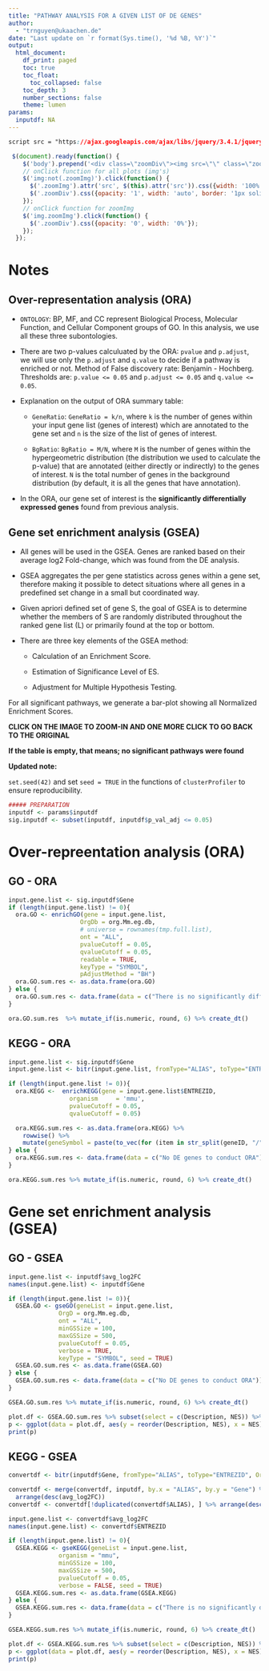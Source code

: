 ```yaml
---
title: "PATHWAY ANALYSIS FOR A GIVEN LIST OF DE GENES"
author:
  - "trnguyen@ukaachen.de"
date: "Last update on `r format(Sys.time(), '%d %B, %Y')`"
output:
  html_document:
    df_print: paged
    toc: true
    toc_float:
      toc_collapsed: false
    toc_depth: 3
    number_sections: false
    theme: lumen
params:
  inputdf: NA
---
```


```css
script src = "https://ajax.googleapis.com/ajax/libs/jquery/3.4.1/jquery.min.js"
```

```js
 $(document).ready(function() {
    $('body').prepend('<div class=\"zoomDiv\"><img src=\"\" class=\"zoomImg\"></div>');
    // onClick function for all plots (img's)
    $('img:not(.zoomImg)').click(function() {
      $('.zoomImg').attr('src', $(this).attr('src')).css({width: '100%'});
      $('.zoomDiv').css({opacity: '1', width: 'auto', border: '1px solid white', borderRadius: '5px', position: 'fixed', top: '50%', left: '50%', marginRight: '-50%', transform: 'translate(-50%, -50%)', boxShadow: '0px 0px 50px #888888', zIndex: '50', overflow: 'auto', maxHeight: '100%'});
    });
    // onClick function for zoomImg
    $('img.zoomImg').click(function() {
      $('.zoomDiv').css({opacity: '0', width: '0%'}); 
    });
  });
```


<style type="text/css">
    div.datatables { height: auto !important;}
</style>


# Notes

## Over-representation analysis (ORA)

- `ONTOLOGY`: BP, MF, and CC represent Biological Process, Molecular Function, and Cellular Component groups of GO. In this analysis, we use all these three subontologies.

- There are two p-values calculuated by the ORA: `pvalue` and `p.adjust`, we will use only the `p.adjust` and `q.value` to decide if a pathway is enriched or not. Method of False discovery rate: Benjamin - Hochberg. Thresholds are: `p.value <= 0.05` and `p.adjust <= 0.05` and `q.value <= 0.05`. 

- Explanation on the output of ORA summary table:

  - `GeneRatio`: `GeneRatio = k/n`, where `k` is the number of genes within your input gene list (genes of interest) which are annotated to the gene set and `n` is the size of the list of genes of interest. 
  
  - `BgRatio`: `BgRatio = M/N`, where `M` is the number of genes within the hypergeometric distribution (the distribution we used to calculate the p-value) that are annotated (either directly or indirectly) to the genes of interest. `N` is the total number of genes in the background distribution (by default, it is all the genes that have annotation). 
  

- In the ORA, our gene set of interest is the **significantly differentially expressed genes** found from previous analysis. 

## Gene set enrichment analysis (GSEA)

- All genes will be used in the GSEA. Genes are ranked based on their average log2 Fold-change, which was found from the DE analysis. 

- GSEA aggregates the per gene statistics across genes within a gene set, therefore making it possible to detect situations where all genes in a predefined set change in a small but coordinated way.

- Given apriori defined set of gene S, the goal of GSEA is to determine whether the members of S are randomly distributed throughout the ranked gene list (L) or primarily found at the top or bottom.

- There are three key elements of the GSEA method:

  - Calculation of an Enrichment Score.
  
  - Estimation of Significance Level of ES.
  
  - Adjustment for Multiple Hypothesis Testing.

For all significant pathways, we generate a bar-plot showing all Normalized Enrichment Scores.


**CLICK ON THE IMAGE TO ZOOM-IN AND ONE MORE CLICK TO GO BACK TO THE ORIGINAL**

**If the table is empty, that means; no significant pathways were found**

**Updated note:**

`set.seed(42)` and set `seed = TRUE` in the functions of `clusterProfiler` to ensure reproducibility.


```r
##### PREPARATION
inputdf <- params$inputdf
sig.inputdf <- subset(inputdf, inputdf$p_val_adj <= 0.05)
```


# Over-repreentation analysis (ORA)

## GO - ORA
```r
input.gene.list <- sig.inputdf$Gene
if (length(input.gene.list) != 0){
  ora.GO <- enrichGO(gene = input.gene.list,
                    OrgDb = org.Mm.eg.db,
                    # universe = rownames(tmp.full.list),
                    ont = "ALL",
                    pvalueCutoff = 0.05,
                    qvalueCutoff = 0.05,
                    readable = TRUE,
                    keyType = "SYMBOL",
                    pAdjustMethod = "BH")
  ora.GO.sum.res <- as.data.frame(ora.GO) 
} else {
  ora.GO.sum.res <- data.frame(data = c("There is no significantly differentially expressed genes in the input list"))
}

ora.GO.sum.res  %>% mutate_if(is.numeric, round, 6) %>% create_dt()
```

## KEGG - ORA
```r
input.gene.list <- sig.inputdf$Gene
input.gene.list <- bitr(input.gene.list, fromType="ALIAS", toType="ENTREZID", OrgDb="org.Mm.eg.db")

if (length(input.gene.list != 0)){
  ora.KEGG <-  enrichKEGG(gene = input.gene.list$ENTREZID,
                 organism     = 'mmu',
                 pvalueCutoff = 0.05, 
                 qvalueCutoff = 0.05)

  ora.KEGG.sum.res <- as.data.frame(ora.KEGG) %>%
    rowwise() %>%
    mutate(geneSymbol = paste(to_vec(for (item in str_split(geneID, "/")[[1]]) subset(input.gene.list, input.gene.list$ENTREZID == item)$SYMBOL), collapse = ", "))
} else {
  ora.KEGG.sum.res <- data.frame(data = c("No DE genes to conduct ORA"))
}

ora.KEGG.sum.res %>% mutate_if(is.numeric, round, 6) %>% create_dt()
```

# Gene set enrichment analysis (GSEA)

## GO - GSEA
```r
input.gene.list <- inputdf$avg_log2FC
names(input.gene.list) <- inputdf$Gene

if (length(input.gene.list != 0)){
  GSEA.GO <- gseGO(geneList = input.gene.list,
              OrgD = org.Mm.eg.db,
              ont = "ALL",
              minGSSize = 100,
              maxGSSize = 500,
              pvalueCutoff = 0.05,
              verbose = TRUE,
              keyType = "SYMBOL", seed = TRUE)
  GSEA.GO.sum.res <- as.data.frame(GSEA.GO) 
} else {
  GSEA.GO.sum.res <- data.frame(data = c("No DE genes to conduct ORA"))
}

GSEA.GO.sum.res %>% mutate_if(is.numeric, round, 6) %>% create_dt()
```

```r
plot.df <- GSEA.GO.sum.res %>% subset(select = c(Description, NES)) %>% arrange(desc(NES))
p <- ggplot(data = plot.df, aes(y = reorder(Description, NES), x = NES)) + geom_bar(stat = "identity")    
print(p)
```



## KEGG - GSEA
```r
convertdf <- bitr(inputdf$Gene, fromType="ALIAS", toType="ENTREZID", OrgDb="org.Mm.eg.db")

convertdf <- merge(convertdf, inputdf, by.x = "ALIAS", by.y = "Gene") %>%
  arrange(desc(avg_log2FC))
convertdf <- convertdf[!duplicated(convertdf$ALIAS), ] %>% arrange(desc(avg_log2FC))

input.gene.list <- convertdf$avg_log2FC
names(input.gene.list) <- convertdf$ENTREZID

if (length(input.gene.list) != 0){
  GSEA.KEGG <- gseKEGG(geneList = input.gene.list,
              organism = "mmu",
              minGSSize = 100,
              maxGSSize = 500,
              pvalueCutoff = 0.05,
              verbose = FALSE, seed = TRUE)
  GSEA.KEGG.sum.res <- as.data.frame(GSEA.KEGG) 
} else {
  GSEA.KEGG.sum.res <- data.frame(data = c("There is no significantly differentially expressed genes in the input list"))
}

GSEA.KEGG.sum.res %>% mutate_if(is.numeric, round, 6) %>% create_dt()
```


```r
plot.df <- GSEA.KEGG.sum.res %>% subset(select = c(Description, NES)) %>% arrange(desc(NES))
p <- ggplot(data = plot.df, aes(y = reorder(Description, NES), x = NES)) + geom_bar(stat = "identity")    
print(p)
```


